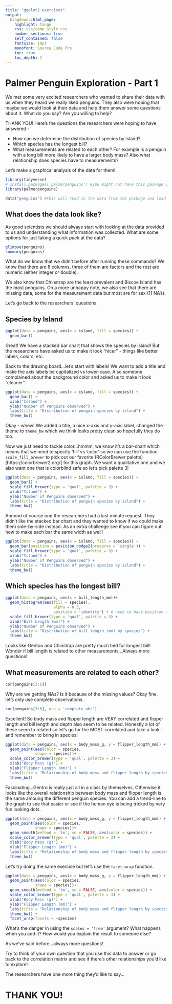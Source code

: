 ```yaml
---
title: "ggplot2 exercises"
output: 
  blogdown::html_page: 
    highlight: tango
    css: css/camp_style.css
    number_sections: true
    self_contained: false
    fontsize: 18pt
    monofont: Source Code Pro
    toc: true
    toc_depth: 1
---
```


# Palmer Penguin Exploration - Part 1

We met some very excited researchers who wanted to share their data with us when they heard we really liked penguins. They also were hoping that maybe we would look at their data and help them answer some questions about it. What do you say? Are you willing to help? 

THANK YOU! Here's the questions the researchers were hoping to have answered - 

- How can we determine the distribution of species by island?
- Which species has the longest bill?
- What measurements are related to each other? For example is a penguin with a long bill more likely to have a larger body mass? Also what relationship does species have to measurements?

Let's make a graphical analysis of the data for them!

```r
library(tidyverse)
# install.packages('palmerpenguins') #you might not have this package yet so make sure you install it!
library(palmerpenguins)

data("penguins") #this will read in the data from the package and load it to to our environment
```

## What does the data look like?

As good scientists we should always start with looking at the data provided to us and understanding what information was collected. What are some options for just taking a quick *peek* at the data?

```r
glimpse(penguins)
summary(penguins)
```

What do we know that we didn't before after running these commands? We know that there are 8 columns, three of them are factors and the rest are numeric (either integer or double).

We also know that Chinstrap are the least prevalent and Biscoe Island has the most penguins. On a more unhappy note, we also see that there are missing data, some for the measurement data but most are for sex (11 NA's).

Let's go back to the researchers' questions.

## Species by Island


```r
ggplot(data = penguins, aes(x = island, fill = species)) +
  geom_bar() 
```

Great! We have a stacked bar chart that shows the species by island! But the researchers have asked us to make it look "nicer" - things like better labels, colors, etc.

Back to the drawing board...let's start with labels! We want to add a title and make the axis labels be capitalized vs lower-case. Also someone complained about the background color and asked us to make it look "cleaner".

```r
ggplot(data = penguins, aes(x = island, fill = species)) +
  geom_bar() +
  xlab("Island") + 
  ylab("Number of Penguins observed") +
  labs(title = "Distribution of penguin species by island") +
  theme_bw()
```

Okay - whew! We added a title, a nice x-axis and y-axis label, changed the theme to `theme_bw` which we think looks pretty clean so hopefully they do too.

Now we just need to tackle color...hmmm, we know it's a bar-chart which means that we need to specify 'fill' vs 'color' so we can use the function `scale_fill_brewer` to pick out our favorite (RColorBrewer palette)[https://colorbrewer2.org/] for this graph. We want a qualitative one and we also want one that is colorblind safe so let's pick palette 3!

```r
ggplot(data = penguins, aes(x = island, fill = species)) +
  geom_bar() +
  scale_fill_brewer(type = 'qual', palette = 3) +
  xlab("Island") + 
  ylab("Number of Penguins observed") +
  labs(title = "Distribution of penguin species by island") +
  theme_bw()
```

Annnnd of course one the researchers had a last minute request. They didn't like the stacked bar chart and they wanted to know if we could make them side-by-side instead. As an extra challenge see if you can figure out how to make each bar the same width as well!

```r
ggplot(data = penguins, aes(x = island, fill = species)) +
  geom_bar(position = position_dodge2(preserve = 'single')) +
  scale_fill_brewer(type = 'qual', palette = 3) +
  xlab("Island") + 
  ylab("Number of Penguins observed") +
  labs(title = "Distribution of penguin species by island") +
  theme_bw()
```

## Which species has the longest bill?

```r
ggplot(data = penguins, aes(x = bill_length_mm))+
  geom_histogram(aes(fill = species),
                     alpha = 0.5, 
                     position = 'identity') + # need to have position = 'identity' to have the alpha work!
  scale_fill_brewer(type = 'qual', palette = 3) +
  xlab("Bill Length (mm)") + 
  ylab("Number of Penguins observed") +
  labs(title = "Distribution of bill length (mm) by species") +
  theme_bw()
```

Looks like Gentoo and Chinstrap are pretty much tied for longest bill! Wonder if bill length is related to other measurements...Always more questions!

## What measurements are related to each other?

```r
cor(penguins[3:6])
```

Why are we getting NAs? Is it because of the missing values? Okay fine, let's only use complete observations.

```r
cor(penguins[3:6], use = 'complete.obs')
```

Excellent! So body mass and flipper length are VERY correlated and flipper length and bill length and depth also seem to be related. Honestly a lot of these seem to related so let's go for the MOST correlated and take a look - and remember to bring in species!

```r
ggplot(data = penguins, aes(x = body_mass_g, y = flipper_length_mm)) +
  geom_point(aes(color = species,
             shape = species))+
  scale_color_brewer(type = 'qual', palette = 3) +
  xlab("Body Mass (g)") + 
  ylab("Flipper Length (mm)") +
  labs(title = "Relationship of body mass and flipper length by species") +
  theme_bw()
```

Fascinating...Gentro is really just all in a class by themselves. Otherwise it looks like the overall relationship between body mass and flipper length is the same amoung the different penguin species. You can add a trend-line to the graph to see that easier or see if the human eye is being tricked by very fun looking dots.

```r
ggplot(data = penguins, aes(x = body_mass_g, y = flipper_length_mm)) +
  geom_point(aes(color = species,
             shape = species))+
  geom_smooth(method = 'lm', se = FALSE, aes(color = species)) + 
  scale_color_brewer(type = 'qual', palette = 3) +
  xlab("Body Mass (g)") + 
  ylab("Flipper Length (mm)") +
  labs(title = "Relationship of body mass and flipper length by species") +
  theme_bw()
```

Let's try doing the same exercise but let's use the `facet_wrap` function.

```r
ggplot(data = penguins, aes(x = body_mass_g, y = flipper_length_mm)) +
  geom_point(aes(color = species,
             shape = species))+
  geom_smooth(method = 'lm', se = FALSE, aes(color = species)) + 
  scale_color_brewer(type = 'qual', palette = 3) +
  xlab("Body Mass (g)") + 
  ylab("Flipper Length (mm)") +
  labs(title = "Relationship of body mass and flipper length by species") +
  theme_bw() +
  facet_wrap(facets = ~species)
```

What's the danger in using the `scales = 'free'` argument? What happens when you add it? How would you explain the result to someone else?

As we've said before...always more questions!

Try to think of your own question that you use this data to answer or go back to the correlation matrix and see if there's other relationships you'd like to explore!

The researchers have one more thing they'd like to say...

# THANK YOU! {-}
